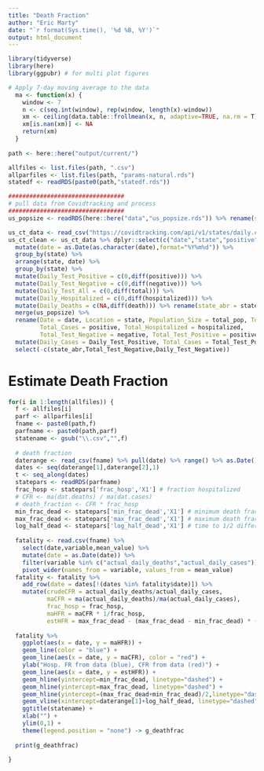 ```yaml
---
title: "Death Fraction"
author: "Eric Marty"
date: "`r format(Sys.time(), '%d %B, %Y')`"
output: html_document
---
```


```r
library(tidyverse)
library(here)
library(ggpubr) # for multi plot figures

# Apply 7-day moving average to the data
  ma <- function(x) {
    window <- 7
    n <- c(seq.int(window), rep(window, length(x)-window))
    xm <- ceiling(data.table::frollmean(x, n, adaptive=TRUE, na.rm = T))
    xm[is.nan(xm)] <- NA
    return(xm)
  }
  
path <- here::here("output/current/")

allfiles <- list.files(path, ".csv")
allparfiles <- list.files(path, "params-natural.rds")
statedf <- readRDS(paste0(path,"statedf.rds"))

#################################
# pull data from Covidtracking and process
#################################
us_popsize <- readRDS(here::here("data","us_popsize.rds")) %>% rename(state_abr = state, state = state_full)

us_ct_data <- read_csv("https://covidtracking.com/api/v1/states/daily.csv")
us_ct_clean <- us_ct_data %>% dplyr::select(c("date","state","positive","negative","total","hospitalized","death")) %>%
  mutate(date = as.Date(as.character(date),format="%Y%m%d")) %>% 
  group_by(state) %>%
  arrange(state, date) %>%
  group_by(state) %>%
  mutate(Daily_Test_Positive = c(0,diff(positive))) %>% 
  mutate(Daily_Test_Negative = c(0,diff(negative))) %>% 
  mutate(Daily_Test_All = c(0,diff(total))) %>% 
  mutate(Daily_Hospitalized = c(0,diff(hospitalized))) %>% 
  mutate(Daily_Deaths = c(NA,diff(death))) %>% rename(state_abr = state) %>%
  merge(us_popsize) %>%
  rename(Date = date, Location = state, Population_Size = total_pop, Total_Deaths = death, 
         Total_Cases = positive, Total_Hospitalized = hospitalized, 
         Total_Test_Negative = negative, Total_Test_Positive = positive, Total_Test_All = total) %>%
  mutate(Daily_Cases = Daily_Test_Positive, Total_Cases = Total_Test_Positive) %>%
  select(-c(state_abr,Total_Test_Negative,Daily_Test_Negative))
```

# Estimate Death Fraction

```r
for(i in 1:length(allfiles)) {
  f <- allfiles[i]
  parf <- allparfiles[i]
  fname <- paste0(path,f)
  parfname <- paste0(path,parf)
  statename <- gsub("\\.csv","",f)
  
  # death fraction
  daterange <- read_csv(fname) %>% pull(date) %>% range() %>% as.Date()
  dates <- seq(daterange[1],daterange[2],1)
  t <- seq_along(dates)
  statepars <- readRDS(parfname)
  frac_hosp <- statepars['frac_hosp','X1'] # fraction hospitalized
  # CFR <- ma(dat.deaths) / ma(dat.cases)
  # death_fraction <- CFR * frac_hosp
  min_frac_dead <- statepars['min_frac_dead','X1'] # minimum death fraction
  max_frac_dead <- statepars['max_frac_dead','X1'] # maximum death fraction
  log_half_dead <- statepars['log_half_dead','X1'] # time to 1/2 difference between min and max
  
  fatality <- read.csv(fname) %>%
    select(date,variable,mean_value) %>% 
    mutate(date = as.Date(date)) %>% 
    filter(variable %in% c("actual_daily_deaths","actual_daily_cases")) %>% 
    pivot_wider(names_from = variable, values_from = mean_value)
  fatality <- fatality %>% 
    add_row(date = dates[!(dates %in% fatality$date)]) %>% 
    mutate(crudeCFR = actual_daily_deaths/actual_daily_cases,
           maCFR = ma(actual_daily_deaths)/ma(actual_daily_cases),
           frac_hosp = frac_hosp,
           maHFR = maCFR * 1/frac_hosp,
           estHFR = max_frac_dead - (max_frac_dead - min_frac_dead) * (t / (t + log_half_dead)))
  
  fatality %>%  
    ggplot(aes(x = date, y = maHFR)) +
    geom_line(color = "blue") +
    geom_line(aes(x = date, y = maCFR), color = "red") +
    ylab("Hosp. FR from data (blue), CFR from data (red)") +
    geom_line(aes(x = date, y = estHFR)) +
    geom_hline(yintercept=min_frac_dead, linetype="dashed") +
    geom_hline(yintercept=max_frac_dead, linetype="dashed") +
    geom_hline(yintercept=(max_frac_dead+min_frac_dead)/2,linetype="dashed") + 
    geom_vline(xintercept=daterange[1]+log_half_dead, linetype="dashed") +
    ggtitle(statename) +
    xlab("") +
    ylim(0,1) +
    theme(legend.position = "none") -> g_deathfrac
  
  print(g_deathfrac)

}
```

<!-- # (Deaths / Cases) * hosp fraction -->

<!-- ```{r} -->
<!-- # Crude CFR : ma(deaths)/ma(cases) -->
<!-- s <- us_ct_clean$Location %>% unique() -->
<!-- for(i in 1:length(s)) { -->
<!--   dat <- us_ct_clean %>% -->
<!--     mutate(crudeCFR = ma(Daily_Deaths) / ma(Daily_Cases)) %>%  -->
<!--     filter(Location == s[i]) -->
<!--   dat$crudeCFR %>% plot(type="l",ylim=c(0,1), -->
<!--                         main = paste0(s[i],": ma(Daily_Deaths) / ma(Daily_Cases)")) -->
<!-- } -->
<!-- ``` -->


<!-- # Deaths / Cases -->

<!-- ```{r} -->
<!-- # Crude CFR : ma(deaths)/ma(cases) -->
<!-- s <- us_ct_clean$Location %>% unique() -->
<!-- for(i in 1:length(s)) { -->
<!--   dat <- us_ct_clean %>% -->
<!--     mutate(crudeCFR = ma(Daily_Deaths) / ma(Daily_Cases)) %>%  -->
<!--     filter(Location == s[i]) -->
<!--   dat$crudeCFR %>% plot(type="l",ylim=c(0,1), -->
<!--                         main = paste0(s[i],": ma(Daily_Deaths) / ma(Daily_Cases)")) -->
<!-- } -->
<!-- ``` -->

<!-- # Deaths / Hosps -->

<!-- ```{r} -->
<!-- # Crude CFR : ma(deaths)/ma(cases) -->
<!-- s <- us_ct_clean$Location %>% unique() -->
<!-- for(i in 1:length(s)) { -->
<!--   dat <- us_ct_clean %>% -->
<!--     mutate(crudeCFR = ma(Daily_Deaths) / ma(Daily_Hospitalized)) %>%  -->
<!--     filter(Location == s[i]) -->
<!--   dat$crudeCFR %>% plot(type="l",ylim=c(0,1), -->
<!--                         main = paste0(s[i],": ma(Daily_Deaths) / ma(Daily_Hospitalized)")) -->
<!-- } -->
<!-- ``` -->

